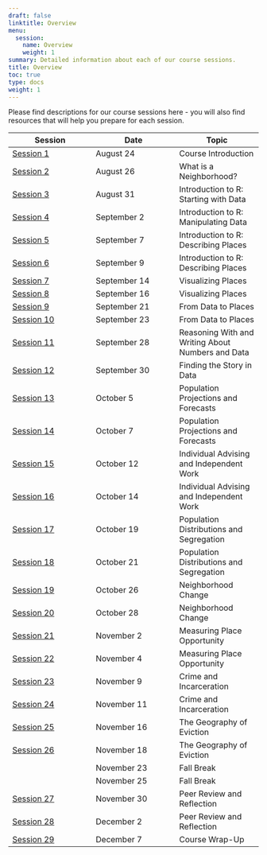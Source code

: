 ```yaml
---
draft: false
linktitle: Overview
menu:
  session:
    name: Overview
    weight: 1
summary: Detailed information about each of our course sessions.
title: Overview
toc: true
type: docs
weight: 1
---
```


Please find descriptions for our course sessions here - you will also find resources that will help you prepare for each session.

| Session | Date | Topic |
|-|-|-|
| [Session 1](session/01-course_introduction/) | August 24 | Course Introduction |
| [Session 2](session/02-what_is_a_neighborhood/) | August 26 | What is a Neighborhood? |
| [Session 3](session/03-starting_with_data/) | August 31 | Introduction to R: Starting with Data |
| [Session 4](session/04-manipulating_data) | September 2 | Introduction to R: Manipulating Data |
| [Session 5](session/05-describing_places_1) | September 7 | Introduction to R: Describing Places |
| [Session 6](session/06-describing_places_2) | September 9 | Introduction to R: Describing Places |
| [Session 7](session/07-visualizing_places_1) | September 14 | Visualizing Places |
| [Session 8](session/08-visualizing_places_2) | September 16 | Visualizing Places |
| [Session 9](session/09-data_to_places_1) | September 21 | From Data to Places |
| [Session 10](session/10-data_to_places_2) | September 23 | From Data to Places |
| [Session 11](session/11-numbers_and_data) | September 28 | Reasoning With and Writing About Numbers and Data |
| [Session 12](session/12-finding_the_story) | September 30 | Finding the Story in Data |
| [Session 13](session/13-population_projection_1) | October 5 | Population Projections and Forecasts |
| [Session 14](session/14-population_projection_2) | October 7 | Population Projections and Forecasts |
| [Session 15](session/15-individual_advising_1) | October 12 | Individual Advising and Independent Work |
| [Session 16](session/16-individual_advising_2) | October 14 | Individual Advising and Independent Work |
| [Session 17](session/17-population_segregation_1) | October 19 | Population Distributions and Segregation |
| [Session 18](session/18-population_segregation_2) | October 21 | Population Distributions and Segregation |
| [Session 19](session/19-neighborhood_change_1) | October 26 | Neighborhood Change |
| [Session 20](session/20-neighborhood_change_2) | October 28 | Neighborhood Change |
| [Session 21](session/21-place_opportunity_1) | November 2 | Measuring Place Opportunity |
| [Session 22](session/22-place_opportunity_2) | November 4 | Measuring Place Opportunity |
| [Session 23](session/23-crime_incarceration_1) | November 9 | Crime and Incarceration |
| [Session 24](session/24-crime_incarceration_2) | November 11 | Crime and Incarceration |
| [Session 25](session/25-eviction_1) | November 16 | The Geography of Eviction |
| [Session 26](session/26-eviction_2) | November 18 | The Geography of Eviction |
||November 23|Fall Break|
||November 25|Fall Break|
| [Session 27](session/27-peer_review_1) | November 30 | Peer Review and Reflection |
| [Session 28](session/28-peer_review_2) | December 2 | Peer Review and Reflection |
| [Session 29](session/29-course_wrap_up) | December 7    | Course Wrap-Up |
